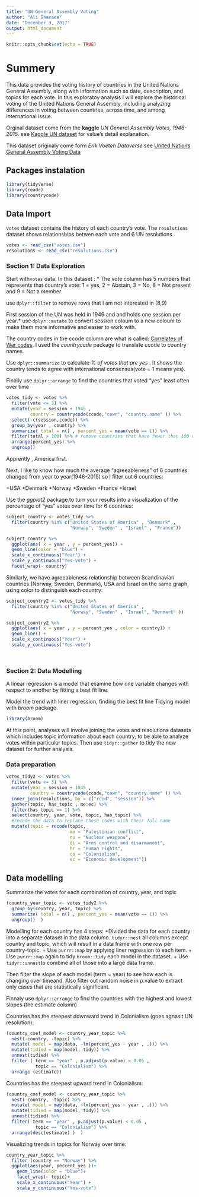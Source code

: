 ```yaml
---
title: "UN General Assembly Voting"
author: "Ali Gharaee"
date: "December 3, 2017"
output: html_document
---
```


```r
knitr::opts_chunk$set(echo = TRUE)
```

# Summery

This data provides the voting history of countries in the United Nations General Assembly, along with information such as date, description, and topics for each vote. In this exploratoy analysis I will explore the historical voting of the United Nations General Assembly, including analyzing differences in voting between countries, across time, and among international issue.

Orginal dataset come from the **kaggle** *UN General Assembly Votes, 1946-2015*. see [Kaggle UN dataset](https://www.kaggle.com/unitednations/general-assembly) for value's detail explanation.

This dataset originaly come form *Erik Voeten Dataverse* see [United Nations General Assembly Voting Data](https://dataverse.harvard.edu/dataset.xhtml?persistentId=hdl:1902.1/12379)

## Packages instalation

```r
library(tidyverse)
library(readr)
library(countrycode)
```

## Data Import

`Votes` dataset contains the history of each country's vote.
The `resolutions` dataset shows relationships betwen each vote and 6 UN resolutions.

```r
votes <- read_csv("votes.csv")
resolutions <- read_csv("resolutions.csv")
```

### Section 1: Data Exploration

Start with`votes` data. In this dataset :
* The vote column has 5 numbers that represents that country's vote:
  1 = yes,
  2 = Abstain,
  3 = No,
  8 = Not present 
  and 9 = Not a member


use `dplyr::filter` to remove rows that I am not interested in (8,9)

First session of the UN was held in 1946 and and holds one session per year.* use `dplyr::mutate` to convert session coloum to a new coloum to make them more informative and easier to work with.

The country codes in the ccode column are what is called: [Correlates of War codes](http://cow.dss.ucdavis.edu/data-sets/cow-country-codes). I used the *countrycode* package to translate ccode to country names.


Use `dplyr::summarize` to calculate _% of votes that are yes_ . It shows the country tends to agree with international consensus(vote = 1 means yes).

Finally use `dplyr::arrange` to find the countries that voted "yes" least often over time

```r
votes_tidy <- votes %>% 
  filter(vote <= 3) %>% 
  mutate(year = session + 1945 ,
         country = countrycode(ccode,"cown", "country.name" )) %>%
  select(-c(session,ccode)) %>%
  group_by(year , country) %>% 
  summarize( total = n() , percent_yes = mean(vote == 1)) %>% 
  filter(total > 100) %>% # remove countries that have fewer than 100 votes.
  arrange(percent_yes) %>% 
  ungroup()
```
Apprently , America first.

Next, I like to know how much the average "agreeableness" of 6 countries changed from year to year(1946-2015) so I filter out 6 countries:

  +USA
  +Denmark
  +Norway 
  +Sweden
  +France
  +Israel

Use the _ggplot2_ package to turn your results into a visualization of the percentage of "yes" votes over time for 6 countries:
```r
subject_country <- votes_tidy %>% 
  filter(country %in% c("United States of America" , "Denmark" ,
                        "Norway", "Sweden" , "Israel" , "France"))

subject_country %>% 
  ggplot(aes( x = year , y = percent_yes)) +
  geom_line(color = "blue") +
  scale_x_continuous("Year") +
  scale_y_continuous("Yes-vote") +
  facet_wrap(~ country)
```

Similarly, we have agreeableness relationship between Scandinavian countries (Norway, Sweden,  Denmark), USA and Israel on the same graph, using color to distinguish each country:
```r
subject_country2 <- votes_tidy %>% 
  filter(country %in% c("United States of America" ,
                        "Norway", "Sweden" , "Israel", "Denmark" ))

subject_country2 %>% 
  ggplot(aes( x = year , y = percent_yes , color = country)) +
  geom_line() +
  scale_x_continuous("Year") +
  scale_y_continuous("Yes-vote")

  
```

### Section 2: Data Modelling

A linear regression is a model that examine how one variable changes with respect to another by fitting a best fit line. 

Model the trend with liner regression, finding the best fit line
Tidying model with _broom_ package.




```r
library(broom)
```

At this point, analyses will involve joining the votes and resolutions datasets which includes topic information about each country, to be able to analyze votes within particular topics. Then use `tidyr::gather` to tidy the new dataset for further analysis.

### Data preparation

```r
votes_tidy2 <- votes %>%
  filter(vote <= 3) %>% 
  mutate(year = session + 1945 ,
         country = countrycode(ccode,"cown", "country.name" )) %>% 
  inner_join(resolutions, by = c("rcid", "session")) %>% 
  gather(topic, has_topic , me:ec) %>% 
  filter(has_topic == 1) %>% 
  select(country, year, vote, topic, has_topic) %>% 
  #recode the data to replace these codes with their full name
  mutate(topic = recode(topic,
                        me = "Palestinian conflict",
                        nu = "Nuclear weapons",
                        di = "Arms control and disarmament",
                        hr = "Human rights",
                        co = "Colonialism",
                        ec = "Economic development"))
```

## Data modelling

Summarize the votes for each combination of country, year, and topic 

```r
(country_year_topic <- votes_tidy2 %>% 
  group_by(country, year, topic) %>% 
  summarize( total = n() , percent_yes = mean(vote == 1)) %>% 
  ungroup()  )
```


Modelling for each country has 4 steps:
+Divided the data for each country into a separate dataset in the data column. `tidyr::nest` all columns except country and topic, which will result in a data frame with one row per country-topic. 
+ Use `purrr::map` by applying liner regression to each item.
+ Use `purrr::map` again to tidy `broom::tidy` each model in the dataset.
+ Use `tidyr::unnest`to combine all of those into a large data frame.

Then filter the slope of each model (term = year) to see how each is changing over timeand. Also filter out random noise in p.value to extract only cases that are statistically significant.

Finnaly use `dplyr::arrange` to find the countries with the highest and lowest slopes (the estimate column)


Countries has the steepest downward trend in Colonialism (goes agnasit UN resolution):
```r
(country_coef_model <- country_year_topic %>% 
  nest(-country, -topic) %>% 
  mutate( model = map(data, ~lm(percent_yes ~ year , .))) %>% 
  mutate(tidied = map(model, tidy)) %>% 
  unnest(tidied) %>% 
  filter ( term == "year" , p.adjust(p.value) < 0.05 ,
           topic == "Colonialism") %>%
  arrange (estimate))
```


Countries has the steepest upward trend in Colonialism:
```r
(country_coef_model <- country_year_topic %>% 
  nest(-country, -topic) %>% 
  mutate( model = map(data, ~lm(percent_yes ~ year , .))) %>% 
  mutate(tidied = map(model, tidy)) %>% 
  unnest(tidied) %>% 
  filter( term == "year" , p.adjust(p.value) < 0.05 ,
           topic == "Colonialism") %>%
  arrange(desc(estimate) )  )
```  


Visualizing trends in topics for Norway over time:

```r
country_year_topic %>% 
  filter (country == "Norway") %>% 
  ggplot(aes(year, percent_yes ))+
    geom_line(color = "blue")+
    facet_wrap(~ topic)+
    scale_x_continuous("Year") +
    scale_y_continuous("Yes-vote")
    
```



